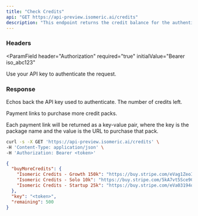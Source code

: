 ```yaml
---
title: "Check Credits"
api: "GET https://api-preview.isomeric.ai/credits"
description: "This endpoint returns the credit balance for the authenticating API key"
---
```


### Headers

<ParamField
  header="Authorization"
  required="true"
  initialValue="Bearer iso_abc123"
>
  Use your API key to authenticate the request.
</ParamField>

### Response

<ResponseField name="key" type="string">
  Echos back the API key used to authenticate.
</ResponseField>

<ResponseField name="remaining" type="number">
  The number of credits left.
</ResponseField>

<ResponseField name="buyMoreCredits" type="object">

Payment links to purchase more credit packs.

<Expandable title="Toggle object">

<ResponseField name="Plan Name" type="string">
  Each payment link will be returned as a key-value pair, where the key is the
  package name and the value is the URL to purchase that pack.
</ResponseField>

</Expandable>

</ResponseField>

<RequestExample>

```bash Example Request
curl -s -X GET 'https://api-preview.isomeric.ai/credits' \
-H 'Content-Type: application/json' \
-H 'Authorization: Bearer <token>'
```

</RequestExample>

<ResponseExample>

```json Response
{
  "buyMoreCredits": {
    "Isomeric Credits - Growth 150k": "https://buy.stripe.com/eVag1ZeoI7Le5vGcMO?prefilled_email=foo%40example.com",
    "Isomeric Credits - Solo 10k": "https://buy.stripe.com/5kA7vt5Sce9CcY89AA?prefilled_email=foo%40example.com",
    "Isomeric Credits - Startup 25k": "https://buy.stripe.com/eVa03194oe9C4rC7st?prefilled_email=foo%40example.com"
  },
  "key": "<token>",
  "remaining": 500
}
```

</ResponseExample>

